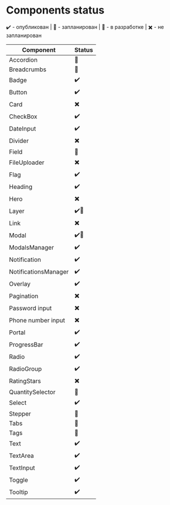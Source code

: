 
<Meta title="About/Components status" />

# Components status

✔️ - опубликован | 💛 - запланирован | 💙 - в разработке | ✖️ - не запланирован

| Component            | Status |
| -------------------- | ------ |
| Accordion            | 💛     |
| Breadcrumbs          | 💛     |
| Badge                | ✔️     |
| Button               | ✔️     |
| Card                 | ✖️     |
| CheckBox             | ✔️     |
| DateInput            | ✔️     |
| Divider              | ✖️     |
| Field                | 💛     |
| FileUploader         | ✖️     |
| Flag                 | ✔️     |
| Heading              | ✔️     |
| Hero                 | ✖️     |
| Layer                | ✔️💙   |
| Link                 | ✖️     |
| Modal                | ✔️💙   |
| ModalsManager        | ✔️     |
| Notification         | ✔️     |
| NotificationsManager | ✔️     |
| Overlay              | ✔️     |
| Pagination           | ✖️     |
| Password input       | ✖️     |
| Phone number input   | ✖️     |
| Portal               | ✔️     |
| ProgressBar          | ✔️     |
| Radio                | ✔️     |
| RadioGroup           | ✔️     |
| RatingStars          | ✖️     |
| QuantitySelector     | 💙     |
| Select               | ✔️     |
| Stepper              | 💛     |
| Tabs                 | 💙     |
| Tags                 | 💙     |
| Text                 | ✔️     |
| TextArea             | ✔️     |
| TextInput            | ✔️     |
| Toggle               | ✔️     |
| Tooltip              | ✔️     |
